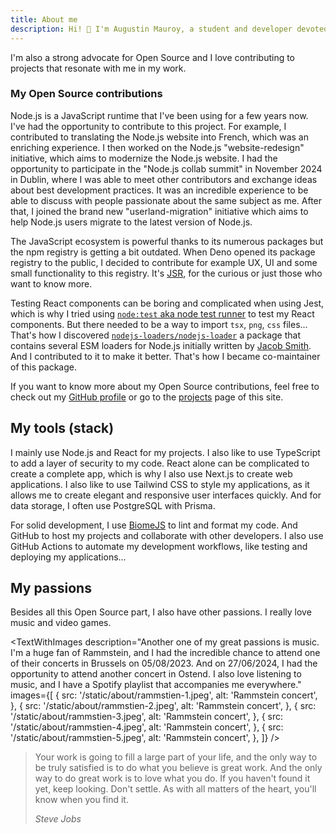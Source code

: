 ```yaml
---
title: About me
description: Hi! 👋 I'm Augustin Mauroy, a student and developer devoted to the JavaScript ecosystem.
---
```


I'm also a strong advocate for Open Source and I love contributing to projects that resonate with me in my work.

### My Open Source contributions

Node.js is a JavaScript runtime that I've been using for a few years now. I've had the opportunity to contribute to this project. For example, I contributed to translating the Node.js website into French, which was an enriching experience. I then worked on the Node.js "website-redesign" initiative, which aims to modernize the Node.js website.
I had the opportunity to participate in the "Node.js collab summit" in November 2024 in Dublin, where I was able to meet other contributors and exchange ideas about best development practices. It was an incredible experience to be able to discuss with people passionate about the same subject as me.
After that, I joined the brand new "userland-migration" initiative which aims to help Node.js users migrate to the latest version of Node.js.

The JavaScript ecosystem is powerful thanks to its numerous packages but the npm registry is getting a bit outdated. When Deno opened its package registry to the public, I decided to contribute for example UX, UI and some small functionality to this registry. It's [JSR](https://jsr.io), for the curious or just those who want to know more.

Testing React components can be boring and complicated when using Jest, which is why I tried using [`node:test` aka node test runner](https://nodejs.org/api/test.html) to test my React components. But there needed to be a way to import `tsx`, `png`, `css` files... That's how I discovered [`nodejs-loaders/nodejs-loader`](https://github.com/nodejs-loaders/nodejs-loader) a package that contains several ESM loaders for Node.js initially written by [Jacob Smith](https://github.com/JakobJingleheimer). And I contributed to it to make it better. That's how I became co-maintainer of this package.

If you want to know more about my Open Source contributions, feel free to check out my [GitHub profile](https://github.com/AugustinMauroy) or go to the [projects](/projects) page of this site.

## My tools (stack)

I mainly use Node.js and React for my projects. I also like to use TypeScript to add a layer of security to my code. React alone can be complicated to create a complete app, which is why I also use Next.js to create web applications. I also like to use Tailwind CSS to style my applications, as it allows me to create elegant and responsive user interfaces quickly. And for data storage, I often use PostgreSQL with Prisma.

For solid development, I use [BiomeJS](https://biomejs.dev) to lint and format my code. And GitHub to host my projects and collaborate with other developers. I also use GitHub Actions to automate my development workflows, like testing and deploying my applications...

## My passions

Besides all this Open Source part, I also have other passions. I really love music and video games.

<TextWithImages
  description="Another one of my great passions is music. I'm a huge fan of Rammstein, and I had the incredible chance to attend one of their concerts in Brussels on 05/08/2023. And on 27/06/2024, I had the opportunity to attend another concert in Ostend. I also love listening to music, and I have a Spotify playlist that accompanies me everywhere."
  images={[
    {
      src: '/static/about/rammstien-1.jpeg',
      alt: 'Rammstein concert',
    },
    {
      src: '/static/about/rammstien-2.jpeg',
      alt: 'Rammstein concert',
    },
    {
      src: '/static/about/rammstien-3.jpeg',
      alt: 'Rammstein concert',
    },
    {
      src: '/static/about/rammstien-4.jpeg',
      alt: 'Rammstein concert',
    },
    {
      src: '/static/about/rammstien-5.jpeg',
      alt: 'Rammstein concert',
    },
  ]}
/>

> Your work is going to fill a large part of your life, and the only way to be truly satisfied is to do what you believe is great work. And the only way to do great work is to love what you do. If you haven't found it yet, keep looking. Don't settle. As with all matters of the heart, you'll know when you find it.
>
> <cite> Steve Jobs </cite>
